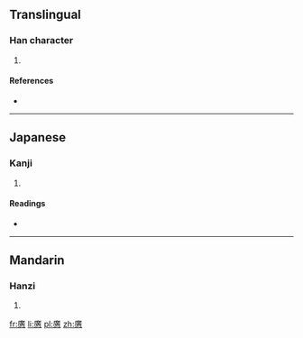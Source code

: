==Translingual==

===Han character===
{{Han char|rn=61|rad=心|as=15|sn=19|four=|canj=戈廿中心 (ITLP), 戈廿一心 (ITMP)}}

# {{defn|Han|sort=心15}}

====References====
* {{Han ref|kx=0407.270|dkj=11408|dj=0748.160|hdz=42366.090|uh=61EC|ud=25068}}

----

==Japanese==

===Kanji===
{{ja-kanji|grade=|rs=心15}}

# {{defn|lang=ja|sort=心15}}

====Readings====
* {{ja-readings|on=[[こう]] (kō), [[かう]] (kau)|kun=[[ひろい]] (hiroi), [[おおきい]] (ookii), [[むなし]] (munashi), [[つよい]] (tsuyoi)}}

----

==Mandarin==

===Hanzi===
{{cmn-hanzi|pin=[[kuàng]] ([[kuang4]]), [[yōu]] ([[you1]])|wg=k'uang<sup>4</sup>, yu<sup>1</sup>}}

# {{defn|lang=cmn|sort=心15}}

[[fr:懬]]
[[li:懬]]
[[pl:懬]]
[[zh:懬]]